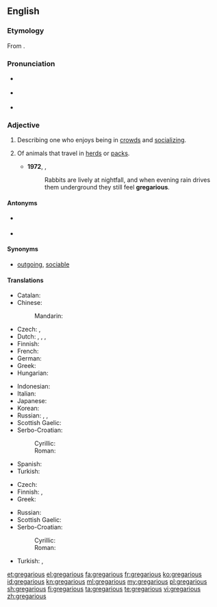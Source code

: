 ==English==
{{was wotd|2008|October|28}}

===Etymology===
From {{etyl|la|en}} {{term|gregarius|gregārius|lang=la}}.

===Pronunciation===
* {{a|UK}} {{IPA|/ɡrɪˈɡɛə.ɹɪ.əs/}}
* {{a|US}} {{IPA|/ɡrɨˈɡɛɹ.i.əs/}}
* {{audio|en-us-gregarious.ogg|Audio (US)}}

===Adjective===
{{en-adj}}

# {{context|of a person}} Describing one who enjoys being in [[crowd]]s and [[socializing]].
# {{zoology}} Of animals that travel in [[herd]]s or [[pack]]s.
#* '''1972''', {{w|Richard Adams}}, ''{{w|Watership Down}}''
#*: Rabbits are lively at nightfall, and when evening rain drives them underground they still feel '''gregarious'''.

====Antonyms====
* {{sense|of a person}} {{l|en|ungregarious}}
* {{sense|zoology}} {{l|en|nongregarious}}

====Synonyms====
* {{sense|of a person who enjoys being in crowds}} [[outgoing]], [[sociable]]

====Translations====
{{trans-top|of a person who enjoys being in crowds}}
* Catalan: {{t-|ca|gregari}}
* Chinese:
*: Mandarin: {{t|cmn|社交|tr=shèjiāo de|alt=社交的|sc=Hani}}
* Czech: {{t-|cs|družný}}, {{t+|cs|společenský}}
* Dutch: {{t+|nl|gezellig}}, {{t+|nl|sociaal}}, {{t-|nl|gregarieus}}, {{t+|nl|uitgaand}}
* Finnish: {{t-|fi|seurallinen}}
* French: {{t+|fr|sociable}}
* German: {{t+|de|gesellig}}
* Greek: {{t+|el|κοινωνικός|tr=koinonikós|sc=Grek}}
* Hungarian: {{t-|hu|társaságot kedvelő}}
{{trans-mid}}
* Indonesian: {{t-SOP|id|[[suka]] [[gaul|bergaul]]}}
* Italian: {{t+|it|gregario}}
* Japanese: {{t-|ja|社交的|tr=しゃこうてきな, shakōteki na|alt=社交的な|sc=Jpan}}
* Korean: {{t+|ko|사교적|tr=sagyojeog-in|alt=사교적인|sc=Kore}}
* Russian: {{t+|ru|общительный|m|tr=obščítelʹnyj|sc=Cyrl}}, {{t+|ru|коммуникабельный|m|tr=kommunikábelʹnyj|sc=Cyrl}}, {{t+|ru|контактный|m|tr=kontáktnyj|sc=Cyrl}}
* Scottish Gaelic: {{t-|gd|greigheach}}
* Serbo-Croatian:
*: Cyrillic: {{t-|sh|друштвен|sc=Cyrl}}
*: Roman: {{t-|sh|društven|sc=Latn}}
* Spanish: {{t+|es|gregario}}
* Turkish: {{t+|tr|sosyal}}
{{trans-bottom}}

{{trans-top|of animals that travel in herds}}
* Czech: {{t-|cs|stádní}}
* Finnish: {{t+|fi|lauma|alt=lauma-}}, {{t-SOP|fi|[[lauma]]ssa [[elävä]]}}
* Greek: {{t+|el|αγελαίος|tr=agelaíos|sc=Grek}}
{{trans-mid}}
* Russian: {{t+|ru|стадный|m|tr=stádnyj|sc=Cyrl}}
* Scottish Gaelic: {{t-|gd|greigheach}}
* Serbo-Croatian:
*: Cyrillic: {{t-|sh|друштвен|sc=Cyrl}}
*: Roman: {{t-|sh|društven}}
* Turkish: {{t-|tr|sürü halinde|alt=sürü hâlinde}}, {{t+|tr|sürücül}}
{{trans-bottom}}

[[et:gregarious]]
[[el:gregarious]]
[[fa:gregarious]]
[[fr:gregarious]]
[[ko:gregarious]]
[[id:gregarious]]
[[kn:gregarious]]
[[ml:gregarious]]
[[my:gregarious]]
[[pl:gregarious]]
[[sh:gregarious]]
[[fi:gregarious]]
[[ta:gregarious]]
[[te:gregarious]]
[[vi:gregarious]]
[[zh:gregarious]]